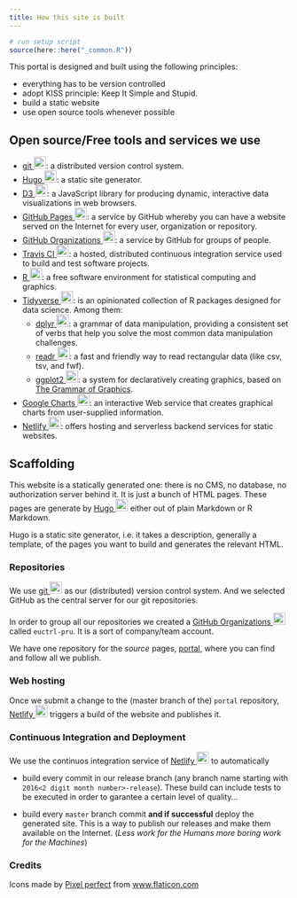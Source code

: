 ```yaml
---
title: How this site is built
---
```

```r
# run setup script
source(here::here("_common.R"))
```


This portal is designed and built using the following principles:

* everything has to be version controlled
* adopt KISS principle: Keep It Simple and Stupid.
* build a static website
* use open source tools whenever possible

## Open source/Free tools and services we use

* [git ![git](/images/git-logo.png){width="22" height="22"}][git]:
	a distributed version control system.
* [Hugo ![Hugo](/images/hugo-logo.png){width="22" height="22"}][hugo]:
	a static site generator.
* [D3 ![D3](/images/d3-logo.png){width="22" height="22"}](https://d3js.org/):
	a JavaScript library for producing dynamic, interactive data visualizations in web browsers.
* [GitHub Pages ![GitHub Pages](/images/Octocat.png){width="22" height="22"}](https://pages.github.com/):
	a service by GitHub whereby you can have a website served on the Internet for every user, organization or repository.
* [GitHub Organizations ![GitHub Organizations](/images/Octocat.png){width="22" height="22"}][ghorg]:
  a service by GitHub for groups of people.
* [Travis CI ![Travis CI](/images/travisci-logo.png){width="22" height="22"}](https://travis-ci.org/):
	a hosted, distributed continuous integration service used to build and test software projects.
* [R ![R Project for Statistical Computing](/images/R-logo.png){width="22" height="22"}](https://www.r-project.org/):
	a free software environment for statistical computing and graphics.
* [Tidyverse ![Tidyverse](/images/tidyverse-logo.png){width="22" height="22"}](https://www.tidyverse.org/):
	is an opinionated collection of R packages designed for data science.
	Among them:
    * [dplyr ![dplyr](/images/dplyr-logo.png){width="22" height="22"}](https://dplyr.tidyverse.org/):
	  	 a grammar of data manipulation, providing a consistent set of verbs that help you solve
		   the most common data manipulation challenges.
    * [readr ![readr](/images/readr-logo.png){width="22" height="22"}](https://readr.tidyverse.org/):
		   a fast and friendly way to read rectangular data (like csv, tsv, and fwf).
    * [ggplot2 ![ggplot2](/images/ggplot2-logo.png){width="22" height="22"}](https://ggplot2.tidyverse.org/):
		   a system for declaratively creating graphics, based on [The Grammar of Graphics](http://amzn.to/2ef1eWp).
* [Google Charts ![Google Charts](/images/google-developers-charts-logo.png){width="22" height="22"}](https://developers.google.com/chart/):
	an interactive Web service that creates graphical charts from user-supplied information.
* [Netlify ![Netlify](/images/netlify-logo.png){width="22" height="22"}](https://netlify.com/):
	offers hosting and serverless backend services for static websites.




## Scaffolding

This website is a statically generated one: there is no CMS, no database, no
authorization server behind it. It is just a bunch of HTML pages. These pages
are generate by [Hugo ![Hugo](/images/hugo-logo.png){width="22" height="22"}](https://gohugo.io/)
either out of plain Markdown or R Markdown.

Hugo is a static site generator, i.e. it takes a description, generally a
template, of the pages you want to build and generates the relevant HTML.


### Repositories

We use [git ![git](/images/git-logo.png){width="22" height="22"}](https://git-scm.com/)
as our (distributed) version control system.
And we selected GitHub as the central server for our git repositories.

In order to group all our repositories we created a
[GitHub Organizations ![GitHub Organizations](/images/Octocat.png){width="22" height="22"}][ghorg]
called `euctrl-pru`. It is a sort of company/team account.

We have one repository for the *source* pages, [portal](https://github.com/euctrl-pru/portal),
where you can find and follow all we publish.


### Web hosting

Once we submit a change to the (master branch of the) `portal` repository,
[Netlify ![Netlify](/images/netlify-logo.png){width="22" height="22"}](https://netlify.com/)
triggers a build of the website and publishes it.


### Continuous Integration and Deployment

We use the continuos integration service of
[Netlify ![Netlify](/images/netlify-logo.png){width="22" height="22"}](https://netlify.com/)
to automatically

* build every commit in our release branch (any branch name starting with
  `2016<2 digit month number>-release`). These build can include tests to be
  executed in order to garantee a certain level of quality...

* build every `master` branch commit **and if successful** deploy the generated site.
  This is a way to publish our releases and make them available on the Internet.
  (*Less work for the Humans more boring work for the Machines*)

### Credits
<div>Icons made by <a href="https://icon54.com/" title="Pixel perfect">Pixel perfect</a> from <a href="https://www.flaticon.com/" title="Flaticon">www.flaticon.com</a></div>

[git]: <https://git-scm.com/> "git"
[hugo]: <https://gohugo.io/> "Hugo"
[ghorg]: <https://github.com/blog/674-introducing-organizations> "GitHub Organizations blog post"

